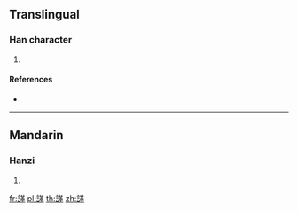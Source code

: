 {{character info/new}}
==Translingual==

===Han character===
{{Han char|rn=149|rad=言|as=09|sn=16|four=|canj=YRTLJ}}

# {{defn|Han|sort=言09}}

====References====
* {{Han ref|kx=1173.010|dkj=35752|dj=1637.110|hdz=63994.040|uh=8AFD|ud=35581}}

----

==Mandarin==

===Hanzi===
{{cmn-hanzi|pin=[[gé]] ([[ge2]])|wg=ko<sup>2</sup>}}

# {{defn|lang=cmn|sort=言09}}

[[fr:諽]]
[[pl:諽]]
[[th:諽]]
[[zh:諽]]